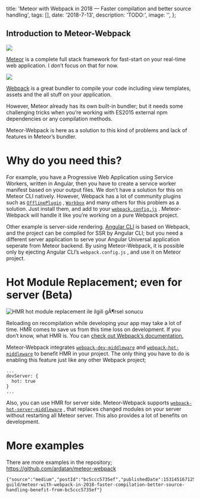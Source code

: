 
  title:
    'Meteor with Webpack in 2018 — Faster compilation and better source handling',
  tags: [],
  date: '2018-7-13',
  description: 'TODO:',
  image: '',
};


## Introduction to Meteor-Webpack

![](https://github.com/the-guild-org/oneblog/blob/master/img/704/0*VDMfFrMCaBguctSv?raw=true)

[Meteor](https://meteor.com) is a complete full stack framework for fast-start on your real-time web application. I don’t focus on that for now.

![](https://github.com/the-guild-org/oneblog/blob/master/img/704/0*HlAocP6PijF4VfIO.png?raw=true)

[Webpack](https://webpack.js.org) is a great bundler to compile your code including view templates, assets and the all stuff on your application.

However, Meteor already has its own built-in bundler; but it needs some challenging tricks when you’re working with ES2015 external npm dependencies or any compilation methods.

Meteor-Webpack is here as a solution to this kind of problems and lack of features in Meteor’s bundler.

# Why do you need this?

For example, you have a Progressive Web Application using Service Workers, written in Angular, then you have to create a service worker manifest based on your output files. We don’t have a solution for this on Meteor CLI natively. However, Webpack has a lot of community plugins such as [`OfflinePlugin`](https://github.com/NekR/offline-plugin) , [`Workbox`](https://developers.google.com/web/tools/workbox/guides/codelabs/webpack) and many others for this problem as a solution. Just install them, and add to your [`webpack.config.js`](https://webpack.js.org/configuration/) . Meteor-Webpack will handle it like you’re working on a pure Webpack project.

Other example is server-side rendering. [Angular CLI](https://cli.angular.io) is based on Webpack, and the project can be compiled for SSR by Angular CLI; but you need a different server application to serve your Angular Universal application seperate from Meteor backend. By using Meteor-Webpack, it is possible only by ejecting Angular CLI’s `webpack.config.js` , and use it on Meteor project.

# Hot Module Replacement; even for server (Beta)

![HMR hot module replacement ile ilgili gÃ¶rsel sonucu](https://github.com/the-guild-org/oneblog/blob/master/img/704/1*v9fTLeyCHg3hVpdjKhvLxw.png?raw=true 'Hot Module Replacement')

Reloading on recompilation while developing your app may take a lot of time. HMR comes to save us from this time loss on development. If you don’t know, what HMR is. You can [check out Webpack’s documentation.](https://webpack.js.org/concepts/hot-module-replacement/)

Meteor-Webpack integrates [`webpack-dev-middleware`](https://github.com/webpack/webpack-dev-middleware) and [`webpack-hot-middleware`](https://github.com/webpack-contrib/webpack-hot-middleware) to benefit HMR in your project. The only thing you have to do is enabling this feature just like any other Webpack project;

```
...
devServer: {
  hot: true
}
...
```

Also, you can use HMR for server side. Meteor-Webpack supports [`webpack-hot-server-middleware`](https://github.com/60frames/webpack-hot-server-middleware) , that replaces changed modules on your server without restarting all Meteor server. This also provides a lot of benefits on development.

# More examples

There are more examples in the repository; <https://github.com/ardatan/meteor-webpack>

```backmatter
{"source":"medium","postId":"bc5ccc5735ef","publishedDate":1531451671259,"url":"https://medium.com/the-guild/meteor-with-webpack-in-2018-faster-compilation-better-source-handling-benefit-from-bc5ccc5735ef"}
```
